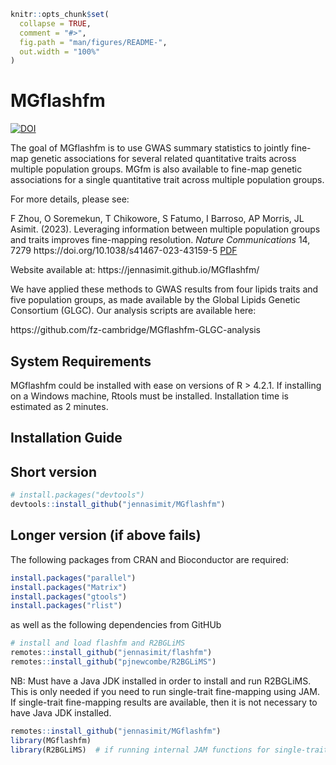 

<!-- README.md is generated from README.Rmd. Please edit that file -->

```r
knitr::opts_chunk$set(
  collapse = TRUE,
  comment = "#>",
  fig.path = "man/figures/README-",
  out.width = "100%"
)
```

# MGflashfm

<!-- badges: start -->
[![DOI](https://zenodo.org/badge/640039483.svg)](https://zenodo.org/badge/latestdoi/640039483)
<!-- badges: end -->

The goal of MGflashfm is to use GWAS summary statistics to jointly fine-map genetic associations for several 
related quantitative traits across multiple population groups. MGfm is also available to fine-map genetic associations
for a single quantitative trait across multiple population groups.

For more details, please see:

F Zhou, O Soremekun, T Chikowore, S Fatumo, I Barroso, AP Morris, JL Asimit. (2023). 
Leveraging information between multiple population groups and traits improves fine-mapping resolution. 
*Nature Communications* 14, 7279 https://doi.org/10.1038/s41467-023-43159-5 [PDF](https://rdcu.be/dqW25)


Website available at: https://jennasimit.github.io/MGflashfm/

We have applied these methods to GWAS results from four lipids traits and five population groups, as made available by
 the Global Lipids Genetic Consortium (GLGC). Our analysis scripts are available here:

https://github.com/fz-cambridge/MGflashfm-GLGC-analysis

## System Requirements

MGflashfm could be installed with ease on versions of R > 4.2.1.
If installing on a Windows machine, Rtools must be installed.
Installation time is estimated as 2 minutes.

## Installation Guide

## Short version

``` r
# install.packages("devtools")
devtools::install_github("jennasimit/MGflashfm")
```

## Longer version (if above fails)

The following packages from CRAN and Bioconductor are required:

``` r
install.packages("parallel")
install.packages("Matrix")
install.packages("gtools")
install.packages("rlist")
```

as well as the following dependencies from GitHUb


``` r
# install and load flashfm and R2BGLiMS
remotes::install_github("jennasimit/flashfm")
remotes::install_github("pjnewcombe/R2BGLiMS")
```

NB: Must have a Java JDK installed in order to install and run R2BGLiMS. This is only needed if you need to run single-trait fine-mapping using JAM. 
If single-trait fine-mapping results are available, then it is not necessary to have Java JDK installed.

``` r
remotes::install_github("jennasimit/MGflashfm")
library(MGflashfm)
library(R2BGLiMS)  # if running internal JAM functions for single-trait fine-mapping
```


